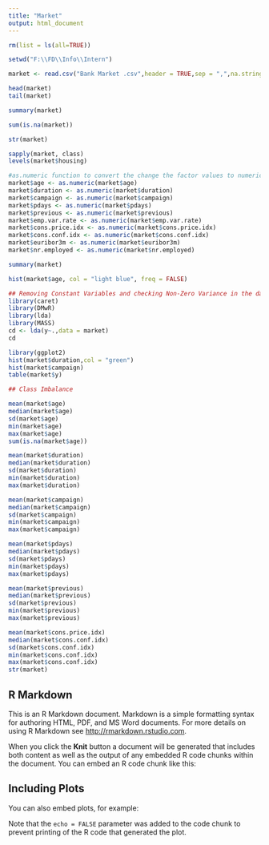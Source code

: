 ---
title: "Market"
output: html_document
---
```{r}
rm(list = ls(all=TRUE))
```


```{r}
setwd("F:\\FD\\Info\\Intern")
```

```{r}
market <- read.csv("Bank Market .csv",header = TRUE,sep = ",",na.strings = "NA")

```

```{r}
head(market)
tail(market)
```

```{r}
summary(market)
```

```{r}
sum(is.na(market))
```

```{r}
str(market)
```

```{r}
sapply(market, class)
levels(market$housing)
```

```{r}
#as.numeric function to convert the change the factor values to numeric
market$age <- as.numeric(market$age)
market$duration <- as.numeric(market$duration)
market$campaign <- as.numeric(market$campaign)
market$pdays <- as.numeric(market$pdays)
market$previous <- as.numeric(market$previous)
market$emp.var.rate <- as.numeric(market$emp.var.rate)
market$cons.price.idx <- as.numeric(market$cons.price.idx)
market$cons.conf.idx <- as.numeric(market$cons.conf.idx)
market$euribor3m <- as.numeric(market$euribor3m)
market$nr.employed <- as.numeric(market$nr.employed)

summary(market)
```

```{r}
hist(market$age, col = "light blue", freq = FALSE)
```


```{r}
## Removing Constant Variables and checking Non-Zero Variance in the data and removing
library(caret)
library(DMwR)
library(lda)
library(MASS)
cd <- lda(y~.,data = market)
cd
```

```{r}
library(ggplot2)
hist(market$duration,col = "green")
hist(market$campaign)
table(market$y)

## Class Imbalance 

```

```{r}
mean(market$age)
median(market$age)
sd(market$age)
min(market$age)
max(market$age)
sum(is.na(market$age))
```

```{r}
mean(market$duration)
median(market$duration)
sd(market$duration)
min(market$duration)
max(market$duration)

```

```{r}
mean(market$campaign)
median(market$campaign)
sd(market$campaign)
min(market$campaign)
max(market$campaign)
```

```{r}
mean(market$pdays)
median(market$pdays)
sd(market$pdays)
min(market$pdays)
max(market$pdays)

```

```{r}
mean(market$previous)
median(market$previous)
sd(market$previous)
min(market$previous)
max(market$previous)
```

```{r}
mean(market$cons.price.idx)
median(market$cons.conf.idx)
sd(market$cons.conf.idx)
min(market$cons.conf.idx)
max(market$cons.conf.idx)
str(market)
```





## R Markdown

This is an R Markdown document. Markdown is a simple formatting syntax for authoring HTML, PDF, and MS Word documents. For more details on using R Markdown see <http://rmarkdown.rstudio.com>.

When you click the **Knit** button a document will be generated that includes both content as well as the output of any embedded R code chunks within the document. You can embed an R code chunk like this:



## Including Plots

You can also embed plots, for example:



Note that the `echo = FALSE` parameter was added to the code chunk to prevent printing of the R code that generated the plot.

